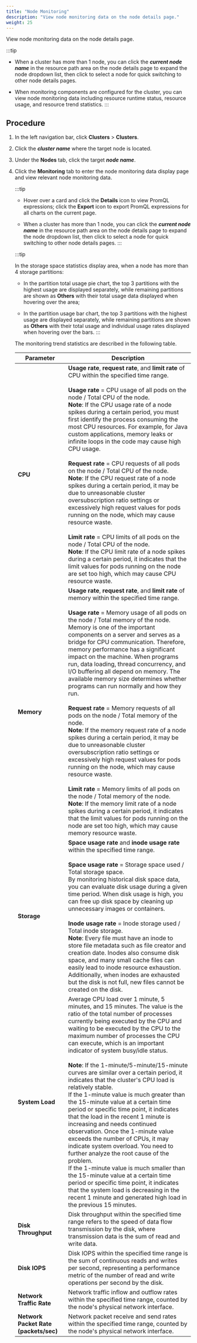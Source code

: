 ```yaml
---
title: "Node Monitoring"
description: "View node monitoring data on the node details page."
weight: 25
---
```



View node monitoring data on the node details page.

:::tip

* When a cluster has more than 1 node, you can click the ***current node name*** in the resource path area on the node details page to expand the node dropdown list, then click to select a node for quick switching to other node details pages.

* When monitoring components are configured for the cluster, you can view node monitoring data including resource runtime status, resource usage, and resource trend statistics.
:::

## Procedure        

1. In the left navigation bar, click **Clusters** > **Clusters**.

2. Click the ***cluster name*** where the target node is located.

3. Under the **Nodes** tab, click the target ***node name***.

4. Click the **Monitoring** tab to enter the node monitoring data display page and view relevant node monitoring data.

    :::tip

    * Hover over a card and click the **Details** icon to view PromQL expressions; click the **Export** icon to export PromQL expressions for all charts on the current page.
    
    * When a cluster has more than 1 node, you can click the ***current node name*** in the resource path area on the node details page to expand the node dropdown list, then click to select a node for quick switching to other node details pages.
    :::

    :::tip
    
    In the storage space statistics display area, when a node has more than 4 storage partitions:
    
    * In the partition total usage pie chart, the top 3 partitions with the highest usage are displayed separately, while remaining partitions are shown as **Others** with their total usage data displayed when hovering over the area;

    * In the partition usage bar chart, the top 3 partitions with the highest usage are displayed separately, while remaining partitions are shown as **Others** with their total usage and individual usage rates displayed when hovering over the bars.
    :::

    The monitoring trend statistics are described in the following table.
    
    | Parameter     | Description                                                         |
    | -------- | -------------------- |
    |       **CPU**     |   **Usage rate**, **request rate**, and **limit rate** of CPU within the specified time range.<br /> <br />**Usage rate** = CPU usage of all pods on the node / Total CPU of the node.<br />**Note**: If the CPU usage rate of a node spikes during a certain period, you must first identify the process consuming the most CPU resources. For example, for Java custom applications, memory leaks or infinite loops in the code may cause high CPU usage.<br /><br/>**Request rate** = CPU requests of all pods on the node / Total CPU of the node.<br />**Note**: If the CPU request rate of a node spikes during a certain period, it may be due to unreasonable cluster oversubscription ratio settings or excessively high request values for pods running on the node, which may cause resource waste.<br /><br />**Limit rate** = CPU limits of all pods on the node / Total CPU of the node.<br />**Note**: If the CPU limit rate of a node spikes during a certain period, it indicates that the limit values for pods running on the node are set too high, which may cause CPU resource waste.       |
    |       **Memory**     |   **Usage rate**, **request rate**, and **limit rate** of memory within the specified time range.<br /> <br/>**Usage rate** = Memory usage of all pods on the node / Total memory of the node.<br />Memory is one of the important components on a server and serves as a bridge for CPU communication. Therefore, memory performance has a significant impact on the machine. When programs run, data loading, thread concurrency, and I/O buffering all depend on memory. The available memory size determines whether programs can run normally and how they run.<br /><br />**Request rate** = Memory requests of all pods on the node / Total memory of the node.<br />**Note**: If the memory request rate of a node spikes during a certain period, it may be due to unreasonable cluster oversubscription ratio settings or excessively high request values for pods running on the node, which may cause resource waste.<br /><br />**Limit rate** = Memory limits of all pods on the node / Total memory of the node.<br />**Note**: If the memory limit rate of a node spikes during a certain period, it indicates that the limit values for pods running on the node are set too high, which may cause memory resource waste.        |
    |       **Storage**     |   **Space usage rate** and **inode usage rate** within the specified time range.<br /><br />**Space usage rate** = Storage space used / Total storage space.<br />By monitoring historical disk space data, you can evaluate disk usage during a given time period. When disk usage is high, you can free up disk space by cleaning up unnecessary images or containers.<br /><br />**Inode usage rate** = Inode storage used / Total inode storage.<br />**Note**: Every file must have an inode to store file metadata such as file creator and creation date. Inodes also consume disk space, and many small cache files can easily lead to inode resource exhaustion. Additionally, when inodes are exhausted but the disk is not full, new files cannot be created on the disk.      |
    |       **System Load**     |   Average CPU load over 1 minute, 5 minutes, and 15 minutes. The value is the ratio of the total number of processes currently being executed by the CPU and waiting to be executed by the CPU to the maximum number of processes the CPU can execute, which is an important indicator of system busy/idle status.<br /><br />**Note**: If the 1-minute/5-minute/15-minute curves are similar over a certain period, it indicates that the cluster's CPU load is relatively stable.<br />If the 1-minute value is much greater than the 15-minute value at a certain time period or specific time point, it indicates that the load in the recent 1 minute is increasing and needs continued observation. Once the 1-minute value exceeds the number of CPUs, it may indicate system overload. You need to further analyze the root cause of the problem.<br />If the 1-minute value is much smaller than the 15-minute value at a certain time period or specific time point, it indicates that the system load is decreasing in the recent 1 minute and generated high load in the previous 15 minutes.         |
    |       **Disk Throughput**     |   Disk throughput within the specified time range refers to the speed of data flow transmission by the disk, where transmission data is the sum of read and write data.   |
    |       **Disk IOPS**     |   Disk IOPS within the specified time range is the sum of continuous reads and writes per second, representing a performance metric of the number of read and write operations per second by the disk.    |
    |       **Network Traffic Rate**     |   Network traffic inflow and outflow rates within the specified time range, counted by the node's physical network interface.    |
    |       **Network Packet Rate (packets/sec)**     |   Network packet receive and send rates within the specified time range, counted by the node's physical network interface.    |

